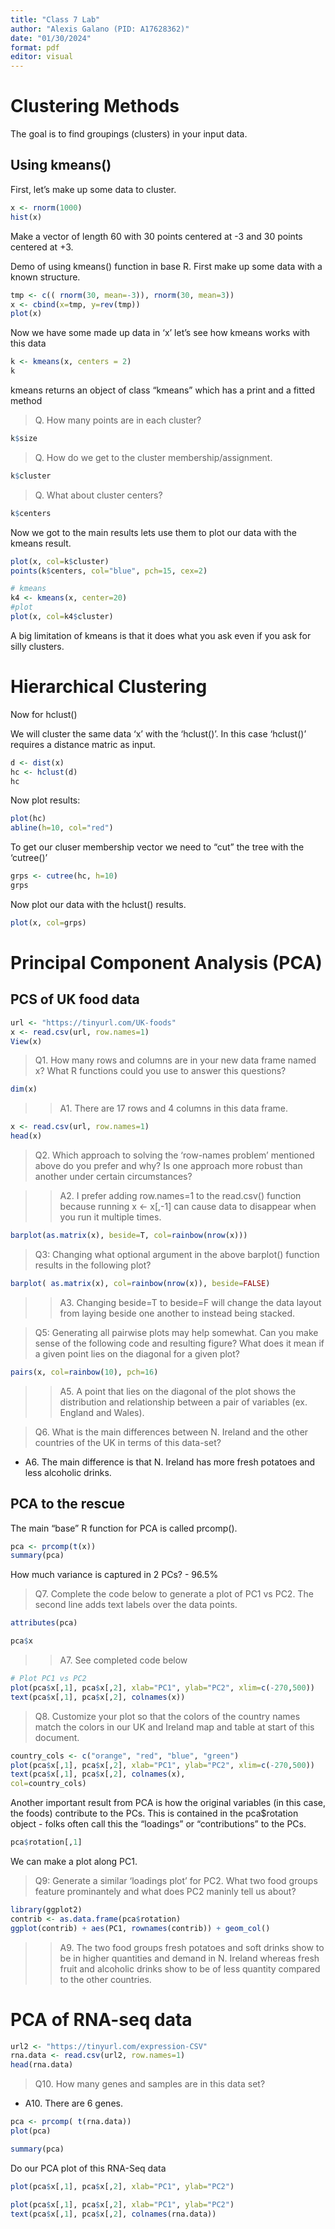 ```yaml
---
title: "Class 7 Lab"
author: "Alexis Galano (PID: A17628362)"
date: "01/30/2024"
format: pdf
editor: visual
---
```


# Clustering Methods

The goal is to find groupings (clusters) in your input data.

## Using kmeans()

First, let's make up some data to cluster.

```r
x <- rnorm(1000)
hist(x)
```

Make a vector of length 60 with 30 points centered at -3 and 30 points centered at +3.

Demo of using kmeans() function in base R. First make up some data with a known structure.

```r
tmp <- c(( rnorm(30, mean=-3)), rnorm(30, mean=3))
x <- cbind(x=tmp, y=rev(tmp))
plot(x)
```

Now we have some made up data in 'x' let's see how kmeans works with this data

```r
k <- kmeans(x, centers = 2)
k
```

kmeans returns an object of class "kmeans" which has a print and a fitted method

> Q. How many points are in each cluster?

```r
k$size 
```

> Q. How do we get to the cluster membership/assignment.

```r
k$cluster
```

> Q. What about cluster centers?

```r
k$centers
```

Now we got to the main results lets use them to plot our data with the kmeans result.

```r
plot(x, col=k$cluster)
points(k$centers, col="blue", pch=15, cex=2)
```

```r
# kmeans
k4 <- kmeans(x, center=20)
#plot
plot(x, col=k4$cluster)

```

A big limitation of kmeans is that it does what you ask even if you ask for silly clusters.

# Hierarchical Clustering

Now for hclust()

We will cluster the same data 'x' with the 'hclust()'. In this case 'hclust()' requires a distance matric as input.

```r
d <- dist(x)
hc <- hclust(d)
hc
```

Now plot results:

```r
plot(hc)
abline(h=10, col="red")
```

To get our cluser membership vector we need to "cut" the tree with the 'cutree()'

```r
grps <- cutree(hc, h=10)
grps
```

Now plot our data with the hclust() results.

```r
plot(x, col=grps)
```

# Principal Component Analysis (PCA)

## PCS of UK food data

```r
url <- "https://tinyurl.com/UK-foods"
x <- read.csv(url, row.names=1)
View(x)
```

> Q1. How many rows and columns are in your new data frame named x? What R functions could you use to answer this questions?

```r
dim(x)
```

> > A1. There are 17 rows and 4 columns in this data frame.

```r
x <- read.csv(url, row.names=1)
head(x)
```

> Q2. Which approach to solving the ‘row-names problem’ mentioned above do you prefer and why? Is one approach more robust than another under certain circumstances?

> > A2. I prefer adding row.names=1 to the read.csv() function because running x \<- x\[,-1\] can cause data to disappear when you run it multiple times.

```r
barplot(as.matrix(x), beside=T, col=rainbow(nrow(x)))
```

> Q3: Changing what optional argument in the above barplot() function results in the following plot?

```r
barplot( as.matrix(x), col=rainbow(nrow(x)), beside=FALSE)
```

> > A3. Changing beside=T to beside=F will change the data layout from laying beside one another to instead being stacked.

> Q5: Generating all pairwise plots may help somewhat. Can you make sense of the following code and resulting figure? What does it mean if a given point lies on the diagonal for a given plot?

```r
pairs(x, col=rainbow(10), pch=16)
```

> > A5. A point that lies on the diagonal of the plot shows the distribution and relationship between a pair of variables (ex. England and Wales).

> Q6. What is the main differences between N. Ireland and the other countries of the UK in terms of this data-set?

-   A6. The main difference is that N. Ireland has more fresh potatoes and less alcoholic drinks.

## PCA to the rescue

The main "base" R function for PCA is called prcomp().

```r
pca <- prcomp(t(x))
summary(pca)
```

How much variance is captured in 2 PCs? - 96.5%

> Q7. Complete the code below to generate a plot of PC1 vs PC2. The second line adds text labels over the data points.

```r
attributes(pca)
```

```r
pca$x
```

> > A7. See completed code below

```r
# Plot PC1 vs PC2
plot(pca$x[,1], pca$x[,2], xlab="PC1", ylab="PC2", xlim=c(-270,500))
text(pca$x[,1], pca$x[,2], colnames(x))
```

> Q8. Customize your plot so that the colors of the country names match the colors in our UK and Ireland map and table at start of this document.

```r
country_cols <- c("orange", "red", "blue", "green")
plot(pca$x[,1], pca$x[,2], xlab="PC1", ylab="PC2", xlim=c(-270,500))
text(pca$x[,1], pca$x[,2], colnames(x),
col=country_cols)
```

Another important result from PCA is how the original variables (in this case, the foods) contribute to the PCs. This is contained in the pca\$rotation object - folks often call this the "loadings" or "contributions" to the PCs.

```r
pca$rotation[,1]
```

We can make a plot along PC1.

> Q9: Generate a similar ‘loadings plot’ for PC2. What two food groups feature prominantely and what does PC2 maninly tell us about?

```r
library(ggplot2)
contrib <- as.data.frame(pca$rotation)
ggplot(contrib) + aes(PC1, rownames(contrib)) + geom_col()
```

>> A9. The two food groups fresh potatoes and soft drinks show to be in higher quantities and demand in N. Ireland whereas fresh fruit and alcoholic drinks show to be of less quantity compared to the other countries.


# PCA of RNA-seq data

```r
url2 <- "https://tinyurl.com/expression-CSV"
rna.data <- read.csv(url2, row.names=1)
head(rna.data)
```

> Q10. How many genes and samples are in this data set?

- A10. There are 6 genes.

```r
pca <- prcomp( t(rna.data))
plot(pca)
```

```r
summary(pca)
```

Do our PCA plot of this RNA-Seq data

```r
plot(pca$x[,1], pca$x[,2], xlab="PC1", ylab="PC2")
```

```r
plot(pca$x[,1], pca$x[,2], xlab="PC1", ylab="PC2")
text(pca$x[,1], pca$x[,2], colnames(rna.data))
```







